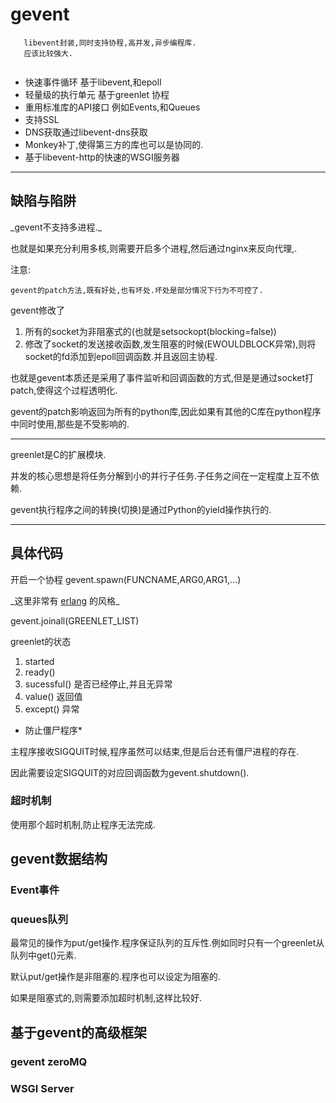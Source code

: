
=gevent=
    libevent封装,同时支持协程,高并发,异步编程库.
    应该比较强大.
    
* 快速事件循环 基于libevent,和epoll
* 轻量级的执行单元 基于greenlet 协程
* 重用标准库的API接口 例如Events,和Queues
* 支持SSL
* DNS获取通过libevent-dns获取
* Monkey补丁,使得第三方的库也可以是协同的.
* 基于libevent-http的快速的WSGI服务器

----
== 缺陷与陷阱 ==
_gevent不支持多进程._

也就是如果充分利用多核,则需要开启多个进程,然后通过nginx来反向代理,.

注意:
 gevent的patch方法,既有好处,也有坏处.坏处是部分情况下行为不可控了.

gevent修改了
# 所有的socket为非阻塞式的(也就是setsockopt(blocking=false))
# 修改了socket的发送接收函数,发生阻塞的时候(EWOULDBLOCK异常),则将socket的fd添加到epoll回调函数.并且返回主协程.

也就是gevent本质还是采用了事件监听和回调函数的方式,但是是通过socket打patch,使得这个过程透明化.

gevent的patch影响返回为所有的python库,因此如果有其他的C库在python程序中同时使用,那些是不受影响的.

----

greenlet是C的扩展模块.

并发的核心思想是将任务分解到小的并行子任务.子任务之间在一定程度上互不依赖.

gevent执行程序之间的转换(切换)是通过Python的yield操作执行的.

----

== 具体代码 ==

开启一个协程    gevent.spawn(FUNCNAME,ARG0,ARG1,...)

_这里非常有 [[erlang]] 的风格_

gevent.joinall(GREENLET_LIST)


greenlet的状态
# started
# ready()
# sucessful()   是否已经停止,并且无异常
# value()       返回值
# except()      异常

*防止僵尸程序*

主程序接收SIGQUIT时候,程序虽然可以结束,但是后台还有僵尸进程的存在.

因此需要设定SIGQUIT的对应回调函数为gevent.shutdown().

=== 超时机制 ===
使用那个超时机制,防止程序无法完成.

== gevent数据结构 ==
=== Event事件 ===

=== queues队列 ===

最常见的操作为put/get操作.程序保证队列的互斥性.例如同时只有一个greenlet从队列中get()元素.

默认put/get操作是非阻塞的.程序也可以设定为阻塞的.

如果是阻塞式的,则需要添加超时机制,这样比较好.

== 基于gevent的高级框架 ==

=== gevent zeroMQ ===

=== WSGI Server ===
